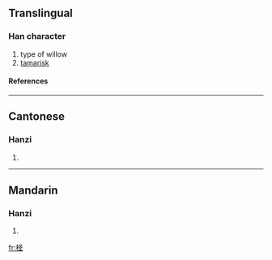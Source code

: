 {{see|檉}}

==Translingual==
===Han character===
{{Han char|rn=75|rad=木|as=05|sn=9|four=|canj=木水土 (DEG)}}
# type of willow
# [[tamarisk]]
====References====
{{Han ref|kx=0521.121|dkj=14672|hdz=21191.030|uh=67FD|ud=26621}}

----
==Cantonese==
===Hanzi===
{{yue-hanzi|jyut=|y=ching1}}
# {{defn|Cantonese}}

----
==Mandarin==
===Hanzi===
{{cmn-hanzi|tra=檉|pin=[[jué]] (jue2)|wg=chüeh<sup>2</sup>}}
# {{defn|Mandarin}}

[[fr:柽]]